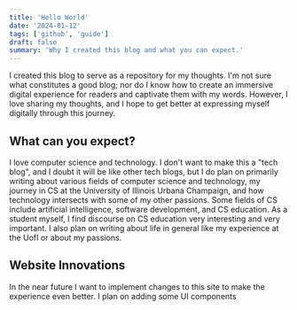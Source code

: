 ```yaml
---
title: 'Hello World'
date: '2024-01-12'
tags: ['github', 'guide']
draft: false
summary: 'Why I created this blog and what you can expect.'
---
```


I created this blog to serve as a repository for my thoughts. I'm not sure what constitutes a good blog; nor do I know how to create an immersive digital experience for readers and captivate them with my words. However, I love sharing my thoughts, and I hope to get better at expressing myself digitally through this journey.

## What can you expect?

I love computer science and technology. I don't want to make this a "tech blog", and I doubt it will be like other tech blogs, but I do plan on primarily writing about various fields of computer science and technology, my journey in CS at the University of Illinois Urbana Champaign, and how technology intersects with some of my other passions. Some fields of CS include artificial intelligence, software development, and CS education. As a student myself, I find discourse on CS education very interesting and very important. I also plan on writing about life in general like my experience at the UofI or about my passions.

## Website Innovations

In the near future I want to implement changes to this site to make the experience even better. I plan on adding some UI components
